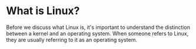 # What is Linux?

Before we discuss what Linux is, it's important to understand the distinction between a kernel and an operating system. When someone refers to Linux, they are usually referring to it as an operating system.